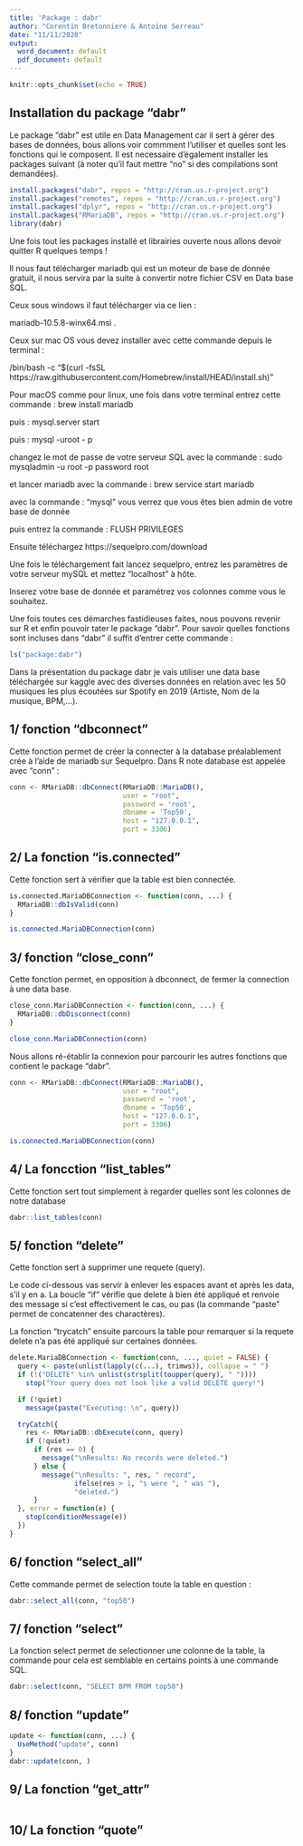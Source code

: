 ```yaml
---
title: 'Package : dabr'
author: "Corentin Bretonniere & Antoine Serreau"
date: "11/11/2020"
output:
  word_document: default
  pdf_document: default
---
```


```r
knitr::opts_chunk$set(echo = TRUE)
```

## Installation du package "dabr"

Le package "dabr" est utile en Data Management car il sert à gérer des bases de données, bous allons voir commment l'utiliser et quelles sont les fonctions qui le composent. Il est necessaire d'également installer les packages	suivant (à noter qu'il faut mettre "no" si des compilations sont demandées).

```r
install.packages("dabr", repos = "http://cran.us.r-project.org")
install.packages("remotes", repos = "http://cran.us.r-project.org")
install.packages("dplyr", repos = "http://cran.us.r-project.org")
install.packages("RMariaDB", repos = "http://cran.us.r-project.org")
library(dabr)
```

Une fois tout les packages installé et librairies ouverte nous allons devoir quitter R quelques temps !

Il nous faut télécharger mariadb qui est un moteur de base de donnée gratuit, il nous servira par la suite à convertir notre fichier CSV en Data base SQL.

Ceux sous windows il faut télécharger via ce lien :

mariadb-10.5.8-winx64.msi .

Ceux sur mac OS vous devez installer avec cette commande depuis le terminal : 

/bin/bash -c "$(curl -fsSL https://raw.githubusercontent.com/Homebrew/install/HEAD/install.sh)"

Pour macOS comme pour linux, une fois dans votre terminal entrez cette commande : brew install mariadb

puis : mysql.server start

puis : mysql -uroot - p

changez le mot de passe de votre serveur SQL avec la commande : sudo mysqladmin -u root -p password root

et lancer mariadb avec la commande : brew service start mariadb

avec la commande : "mysql" vous verrez que vous êtes bien admin de votre base de donnée

puis entrez la commande : FLUSH PRIVILEGES

Ensuite téléchargez https://sequelpro.com/download

Une fois le téléchargement fait lancez sequelpro, entrez les paramètres de votre serveur mySQL et mettez "localhost" à hôte.

Inserez votre base de donnée et paramétrez vos colonnes comme vous le souhaitez.



Une fois toutes ces démarches fastidieuses faites, nous pouvons revenir sur R et enfin pouvoir tater le package "dabr".
Pour savoir quelles fonctions sont incluses dans "dabr" il suffit d'entrer cette commande : 
```r
ls("package:dabr")
```


Dans la présentation du package dabr je vais utiliser une data base téléchargée sur kaggle avec des diverses données en relation avec les 50 musiques les plus écoutées sur Spotify en 2019 (Artiste, Nom de la musique, BPM,...).

## 1/ fonction "dbconnect"

Cette fonction permet de créer la connecter à la database préalablement crée à l'aide de mariadb sur Sequelpro. Dans R note database est appelée avec "conn" : 

```r
conn <- RMariaDB::dbConnect(RMariaDB::MariaDB(),
                            user = "root",
                            password = 'root',
                            dbname = 'Top50',
                            host = "127.0.0.1",
                            port = 3306)
```

## 2/ La fonction "is.connected"

Cette fonction sert à vérifier que la table est bien connectée.

```r
is.connected.MariaDBConnection <- function(conn, ...) {
  RMariaDB::dbIsValid(conn)
}

is.connected.MariaDBConnection(conn)
```


## 3/ fonction "close_conn"

Cette fonction permet, en opposition à dbconnect, de fermer la connection à une data base.

```r
close_conn.MariaDBConnection <- function(conn, ...) {
  RMariaDB::dbDisconnect(conn)
}

close_conn.MariaDBConnection(conn)
```

Nous allons  ré-établir la connexion pour parcourir les autres fonctions que contient le package "dabr".
```r
conn <- RMariaDB::dbConnect(RMariaDB::MariaDB(),
                            user = "root",
                            password = 'root',
                            dbname = 'Top50',
                            host = "127.0.0.1",
                            port = 3306)

is.connected.MariaDBConnection(conn)
```

## 4/ La foncction "list_tables"

Cette fonction sert tout simplement à regarder quelles sont les colonnes de notre database

```r
dabr::list_tables(conn)
```

## 5/ fonction "delete"

Cette fonction sert à supprimer une requete (query).

Le code ci-dessous vas servir à enlever les espaces avant et après les data, s'il y en a.
La boucle "if" vérifie que delete à bien été appliqué et renvoie des message si c'est effectivement le cas, ou pas (la commande "paste" permet de concatenner des charactères).

La fonction "trycatch" ensuite parcours la table pour remarquer si la requete delete n'a pas été appliqué sur certaines données.
```r
delete.MariaDBConnection <- function(conn, ..., quiet = FALSE) {
  query <- paste(unlist(lapply(c(...), trimws)), collapse = " ")
  if (!("DELETE" %in% unlist(strsplit(toupper(query), " "))))
    stop("Your query does not look like a valid DELETE query!")

  if (!quiet)
    message(paste("Executing: \n", query))

  tryCatch({
    res <- RMariaDB::dbExecute(conn, query)
    if (!quiet)
      if (res == 0) {
        message("\nResults: No records were deleted.")
      } else {
        message("\nResults: ", res, " record",
                ifelse(res > 1, "s were ", " was "),
                "deleted.")
      }
  }, error = function(e) {
    stop(conditionMessage(e))
  })
}
```
## 6/ fonction "select_all"

Cette commande permet de selection toute la table en question : 

```r
dabr::select_all(conn, "top50")
```

## 7/ fonction "select"

La fonction select permet de selectionner une colonne de la table, la commande pour cela est semblable en certains points à une commande SQL.

```r
dabr::select(conn, "SELECT BPM FROM top50")
```


## 8/ fonction "update"

```r
update <- function(conn, ...) {
  UseMethod("update", conn)
}
dabr::update(conn, )
```

## 9/ La fonction "get_attr"

```r

```

## 10/ La fonction "quote"

```r

```

